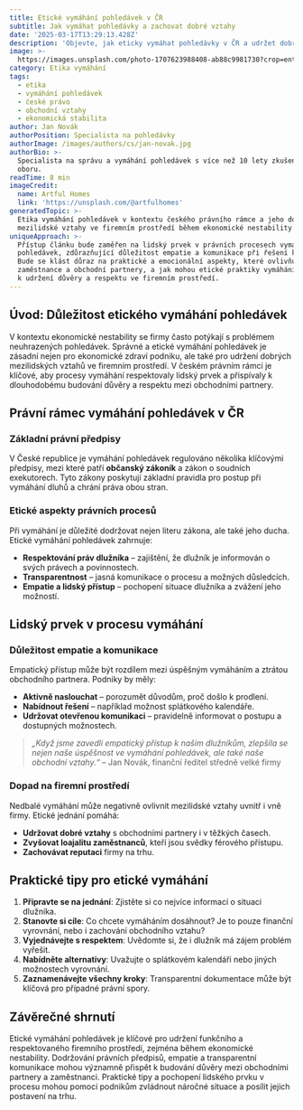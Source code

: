 ```yaml
---
title: Etické vymáhání pohledávek v ČR
subtitle: Jak vymáhat pohledávky a zachovat dobré vztahy
date: '2025-03-17T13:29:13.428Z'
description: 'Objevte, jak eticky vymáhat pohledávky v ČR a udržet dobré firemní vztahy.'
image: >-
  https://images.unsplash.com/photo-1707623988408-ab88c9981730?crop=entropy&cs=tinysrgb&fit=max&fm=jpg&ixid=M3w3MjA5MjJ8MHwxfHJhbmRvbXx8fHx8fHx8fDE3NDIyMTgxNTN8&ixlib=rb-4.0.3&q=80&w=1080
category: Etika vymáhání
tags:
  - etika
  - vymáhání pohledávek
  - české právo
  - obchodní vztahy
  - ekonomická stabilita
author: Jan Novák
authorPosition: Specialista na pohledávky
authorImage: /images/authors/cs/jan-novak.jpg
authorBio: >-
  Specialista na správu a vymáhání pohledávek s více než 10 lety zkušeností v
  oboru.
readTime: 8 min
imageCredit:
  name: Artful Homes
  link: 'https://unsplash.com/@artfulhomes'
generatedTopic: >-
  Etika vymáhání pohledávek v kontextu českého právního rámce a jeho dopad na
  mezilidské vztahy ve firemním prostředí během ekonomické nestability
uniqueApproach: >-
  Přístup článku bude zaměřen na lidský prvek v právních procesech vymáhání
  pohledávek, zdůrazňující důležitost empatie a komunikace při řešení konfliktů.
  Bude se klást důraz na praktické a emocionální aspekty, které ovlivňují
  zaměstnance a obchodní partnery, a jak mohou etické praktiky vymáhání přispět
  k udržení důvěry a respektu ve firemním prostředí.
---
```


## Úvod: Důležitost etického vymáhání pohledávek

V kontextu ekonomické nestability se firmy často potýkají s problémem neuhrazených pohledávek. Správné a etické vymáhání pohledávek je zásadní nejen pro ekonomické zdraví podniku, ale také pro udržení dobrých mezilidských vztahů ve firemním prostředí. V českém právním rámci je klíčové, aby procesy vymáhání respektovaly lidský prvek a přispívaly k dlouhodobému budování důvěry a respektu mezi obchodními partnery.

## Právní rámec vymáhání pohledávek v ČR

### Základní právní předpisy

V České republice je vymáhání pohledávek regulováno několika klíčovými předpisy, mezi které patří **občanský zákoník** a zákon o soudních exekutorech. Tyto zákony poskytují základní pravidla pro postup při vymáhání dluhů a chrání práva obou stran.

### Etické aspekty právních procesů

Při vymáhání je důležité dodržovat nejen literu zákona, ale také jeho ducha. Etické vymáhání pohledávek zahrnuje:

- **Respektování práv dlužníka** – zajištění, že dlužník je informován o svých právech a povinnostech.
- **Transparentnost** – jasná komunikace o procesu a možných důsledcích.
- **Empatie a lidský přístup** – pochopení situace dlužníka a zvážení jeho možností.

## Lidský prvek v procesu vymáhání

### Důležitost empatie a komunikace

Empatický přístup může být rozdílem mezi úspěšným vymáháním a ztrátou obchodního partnera. Podniky by měly:

- **Aktivně naslouchat** – porozumět důvodům, proč došlo k prodlení.
- **Nabídnout řešení** – například možnost splátkového kalendáře.
- **Udržovat otevřenou komunikaci** – pravidelně informovat o postupu a dostupných možnostech.

> *„Když jsme zavedli empatický přístup k našim dlužníkům, zlepšila se nejen naše úspěšnost ve vymáhání pohledávek, ale také naše obchodní vztahy.“* – Jan Novák, finanční ředitel středně velké firmy

### Dopad na firemní prostředí

Nedbalé vymáhání může negativně ovlivnit mezilidské vztahy uvnitř i vně firmy. Etické jednání pomáhá:

- **Udržovat dobré vztahy** s obchodními partnery i v těžkých časech.
- **Zvyšovat loajalitu zaměstnanců**, kteří jsou svědky férového přístupu.
- **Zachovávat reputaci** firmy na trhu.

## Praktické tipy pro etické vymáhání

1. **Připravte se na jednání**: Zjistěte si co nejvíce informací o situaci dlužníka.
2. **Stanovte si cíle**: Co chcete vymáháním dosáhnout? Je to pouze finanční vyrovnání, nebo i zachování obchodního vztahu?
3. **Vyjednávejte s respektem**: Uvědomte si, že i dlužník má zájem problém vyřešit.
4. **Nabídněte alternativy**: Uvažujte o splátkovém kalendáři nebo jiných možnostech vyrovnání.
5. **Zaznamenávejte všechny kroky**: Transparentní dokumentace může být klíčová pro případné právní spory.

## Závěrečné shrnutí

Etické vymáhání pohledávek je klíčové pro udržení funkčního a respektovaného firemního prostředí, zejména během ekonomické nestability. Dodržování právních předpisů, empatie a transparentní komunikace mohou významně přispět k budování důvěry mezi obchodními partnery a zaměstnanci. Praktické tipy a pochopení lidského prvku v procesu mohou pomoci podnikům zvládnout náročné situace a posílit jejich postavení na trhu.
